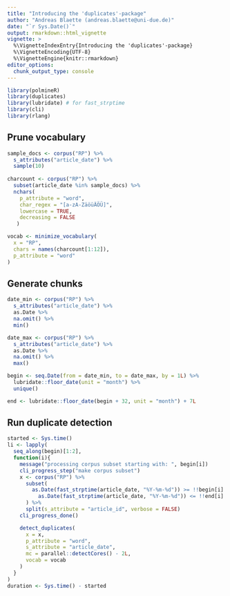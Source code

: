 ```yaml
---
title: "Introducing the 'duplicates'-package"
author: "Andreas Blaette (andreas.blaette@uni-due.de)"
date: "`r Sys.Date()`"
output: rmarkdown::html_vignette
vignette: >
  %\VignetteIndexEntry{Introducing the 'duplicates'-package}
  %\VignetteEncoding{UTF-8}
  %\VignetteEngine{knitr::rmarkdown}
editor_options: 
  chunk_output_type: console
---
```


```r
library(polmineR)
library(duplicates)
library(lubridate) # for fast_strptime
library(cli)
library(rlang)
```


## Prune vocabulary

```r
sample_docs <- corpus("RP") %>% 
  s_attributes("article_date") %>%
  sample(10)
  
charcount <- corpus("RP") %>% 
  subset(article_date %in% sample_docs) %>% 
  nchars(
    p_attribute = "word",
    char_regex = "[a-zA-ZäöüÄÖÜ]",
    lowercase = TRUE,
    decreasing = FALSE
   )

vocab <- minimize_vocabulary(
  x = "RP",
  chars = names(charcount[1:12]),
  p_attribute = "word"
)
```


## Generate chunks

```r
date_min <- corpus("RP") %>% 
  s_attributes("article_date") %>%
  as.Date %>%
  na.omit() %>%
  min()

date_max <- corpus("RP") %>%
  s_attributes("article_date") %>%
  as.Date %>%
  na.omit() %>%
  max()

begin <- seq.Date(from = date_min, to = date_max, by = 1L) %>% 
  lubridate::floor_date(unit = "month") %>% 
  unique()

end <- lubridate::floor_date(begin + 32, unit = "month") + 7L
```


## Run duplicate detection

```r
started <- Sys.time()
li <- lapply(
  seq_along(begin)[1:2],
  function(i){
    message("processing corpus subset starting with: ", begin[i])
    cli_progress_step("make corpus subset")
    x <- corpus("RP") %>% 
      subset(
        as.Date(fast_strptime(article_date, "%Y-%m-%d")) >= !!begin[i] &
          as.Date(fast_strptime(article_date, "%Y-%m-%d")) <= !!end[i]
      ) %>% 
      split(s_attribute = "article_id", verbose = FALSE)
    cli_progress_done()

    detect_duplicates(
      x = x,
      p_attribute = "word",
      s_attribute = "article_date",
      mc = parallel::detectCores() - 2L,
      vocab = vocab
    )
  }
)
duration <- Sys.time() - started
```


